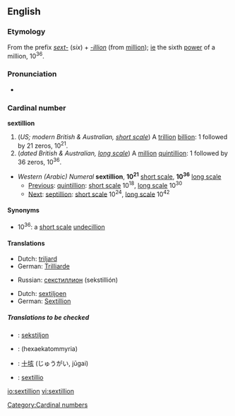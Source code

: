 {{see|Sextillion}}
==English==

===Etymology===
From the prefix ''[[sext-]]'' (''six'') + ''[[-illion]]'' (from [[million]]); [[ie]] the sixth [[power]] of a million, 10<sup>36</sup>.

===Pronunciation===
*{{rhymes|ɪljən}}

===Cardinal number===
'''sextillion'''

# (''US; modern British & Australian, [[w:Long and short scales|short scale]]'') A [[trillion]] [[billion]]: 1 followed by 21 zeros, 10<sup>21</sup>.
# (''dated British & Australian, [[w:Long and short scales|long scale]]'') A [[million]] [[quintillion]]: 1 followed by 36 zeros, 10<sup>36</sup>.

*''Western (Arabic) Numeral'' '''sextillion''', '''10<sup>21</sup>''' [[w:Long and short scales|short scale]], '''10<sup>36</sup>''' [[w:Long and short scales|long scale]]
**[[Previous]]: [[quintillion]]: [[w:Long and short scales|short scale]] 10<sup>18</sup>, [[w:Long and short scales|long scale]] 10<sup>30</sup>
**[[Next]]: [[septillion]]: [[w:Long and short scales|short scale]] 10<sup>24</sup>, [[w:Long and short scales|long scale]] 10<sup>42</sup>

====Synonyms====
*10<sup>36</sup>: a [[w:Long and short scales|short scale]] [[undecillion]]

====Translations====
{{trans-top|a trillion billion, 10<sup>21</sup>}}
*Dutch: [[triljard]]
*German: [[Trilliarde]]
{{trans-mid}}
*Russian: [[секстиллион]] (sekstillión) {{m}}
{{trans-bottom}}

{{trans-top|a million quintillion, 10<sup>36</sup>}}
*Dutch: [[sextiljoen]]
*German: [[Sextillion]]
{{trans-mid}}
{{trans-bottom}}

=====Translations to be checked=====
{{checktrans}}
*{{ttbc|Estonian}}: [[sekstiljon]]
*{{ttbc|Greek}}: (hexaekatommyria)
*{{ttbc|Japanese}}: [[十]][[垓]] (じゅうがい, jūgai)
*{{ttbc|Latin}}: [[sextillio]]

[[Category:Cardinal numbers]]

[[io:sextillion]]
[[vi:sextillion]]